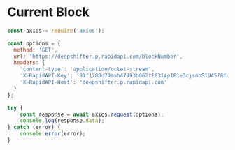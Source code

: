 # Current Block

```js filename="currentblock.js" {3} copy
const axios = require('axios');

const options = {
  method: 'GET',
  url: 'https://deepshifter.p.rapidapi.com/blockNumber',
  headers: {
    'content-type': 'application/octet-stream',
    'X-RapidAPI-Key': '81f1780d79msh47993b062f18314p181e3cjsnb51945f8fa0a',
    'X-RapidAPI-Host': 'deepshifter.p.rapidapi.com'
  }
};

try {
	const response = await axios.request(options);
	console.log(response.data);
} catch (error) {
	console.error(error);
}
```
